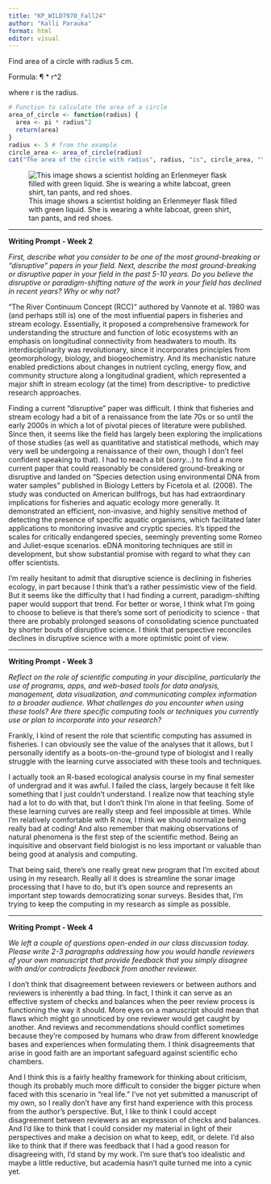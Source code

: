 ```yaml
---
title: "KP_WILD7970_Fall24"
author: "Kalli Parauka"
format: html
editor: visual
---
```


Find area of a circle with radius 5 cm.

Formula: ¶ \* r\^2

where r is the radius.

```r
# Function to calculate the area of a circle
area_of_circle <- function(radius) {
  area <- pi * radius^2
  return(area)
}
radius <- 5 # from the example
circle_area <- area_of_circle(radius)
cat("The area of the circle with radius", radius, "is", circle_area, "\n")
```

![This image shows a scientist holding an Erlenmeyer flask filled with green liquid. She is wearing a white labcoat, green shirt, tan pants, and red shoes.](images/tools.png)

------------------------------------------------------------------------

**Writing Prompt - Week 2**

*First, describe what you consider to be one of the most ground-breaking or "disruptive" papers in your field. Next, describe the most ground-breaking or disruptive paper in your field in the past 5-10 years. Do you believe the disruptive or paradigm-shifting nature of the work in your field has declined in recent years? Why or why not?*

"The River Continuum Concept (RCC)" authored by Vannote et al. 1980 was (and perhaps still is) one of the most influential papers in fisheries and stream ecology. Essentially, it proposed a comprehensive framework for understanding the structure and function of lotic ecosystems with an emphasis on longitudinal connectivity from headwaters to mouth. Its interdisciplinarity was revolutionary, since it incorporates principles from geomorphology, biology, and biogeochemistry. And its mechanistic nature enabled predictions about changes in nutrient cycling, energy flow, and community structure along a longitudinal gradient, which represented a major shift in stream ecology (at the time) from descriptive- to predictive research approaches.

Finding a current "disruptive" paper was difficult. I think that fisheries and stream ecology had a bit of a renaissance from the late 70s or so until the early 2000s in which a lot of pivotal pieces of literature were published. Since then, it seems like the field has largely been exploring the implications of those studies (as well as quantitative and statistical methods, which may very well be undergoing a renaissance of their own, though I don't feel confident speaking to that). I had to reach a bit (*sorry...*) to find a more current paper that could reasonably be considered ground-breaking or disruptive and landed on "Species detection using environmental DNA from water samples" published in Biology Letters by Ficetola et al. (2008). The study was conducted on American bullfrogs, but has had extraordinary implications for fisheries and aquatic ecology more generally. It demonstrated an efficient, non-invasive, and highly sensitive method of detecting the presence of specific aquatic organisms, which facilitated later applications to monitoring invasive and cryptic species. It's tipped the scales for critically endangered species, seemingly preventing some Romeo and Juliet-esque scenarios. eDNA monitoring techniques are still in development, but show substantial promise with regard to what they can offer scientists.

I'm really hesitant to admit that disruptive science is declining in fisheries ecology, in part because I think that's a rather pessimistic view of the field. But it seems like the difficulty that I had finding a current, paradigm-shifting paper would support that trend. For better or worse, I think what I'm going to choose to believe is that there's some sort of periodicity to science - that there are probably prolonged seasons of consolidating science punctuated by shorter bouts of disruptive science. I think that perspective reconciles declines in disruptive science with a more optimistic point of view.

------------------------------------------------------------------------

**Writing Prompt - Week 3**

*Reflect on the role of scientific computing in your discipline, particularly the use of programs, apps, and web-based tools for data analysis, management, data visualization, and communicating complex information to a broader audience. What challenges do you encounter when using these tools? Are there specific computing tools or techniques you currently use or plan to incorporate into your research?*

Frankly, I kind of resent the role that scientific computing has assumed in fisheries. I can obviously see the value of the analyses that it allows, but I personally identify as a boots-on-the-ground type of biologist and I really struggle with the learning curve associated with these tools and techniques.

I actually took an R-based ecological analysis course in my final semester of undergrad and it was awful. I failed the class, largely because it felt like something that I just couldn't understand. I realize now that teaching style had a lot to do with that, but I don't think I'm alone in that feeling. Some of these learning curves are really steep and feel impossible at times. While I'm relatively comfortable with R now, I think we should normalize being really bad at coding! And also remember that making observations of natural phenomena is the first step of the scientific method. Being an inquisitive and observant field biologist is no less important or valuable than being good at analysis and computing.

That being said, there's one really great new program that I'm excited about using in my research. Really all it does is streamline the sonar image processing that I have to do, but it's open source and represents an important step towards democratizing sonar surveys. Besides that, I'm trying to keep the computing in my research as simple as possible.

-----------------------------------------------------------------------------------------

**Writing Prompt - Week 4**

*We left a couple of questions open-ended in our class discussion today. Please write 2-3 paragraphs addressing how you would handle reviewers of your own manuscript that provide feedback that you simply disagree with and/or contradicts feedback from another reviewer.*

I don't think that disagreement between reviewers or between authors and reviewers is inherently a bad thing. In fact, I think it can serve as an effective system of checks and balances when the peer review process is functioning the way it should. More eyes on a manuscript should mean that flaws which might go unnoticed by one reviewer would get caught by another. And reviews and recommendations should conflict sometimes because they're composed by humans who draw from different knowledge bases and experiences when formulating them. I think disagreements that arise in good faith are an important safeguard against scientific echo chambers.

And I think this is a fairly healthy framework for thinking about criticism, though its probably much more difficult to consider the bigger picture when faced with this scenario in "real life." I've not yet submitted a manuscript of my own, so I really don't have any first hand experience with this process from the author's perspective. But, I like to think I could accept disagreement between reviewers as an expression of checks and balances. And I'd like to think that I could consider my material in light of their perspectives and make a decision on what to keep, edit, or delete. I'd also like to think that if there was feedback that I had a good reason for disagreeing with, I'd stand by my work. I'm sure that's too idealistic and maybe a little reductive, but academia hasn't quite turned me into a cynic yet.
